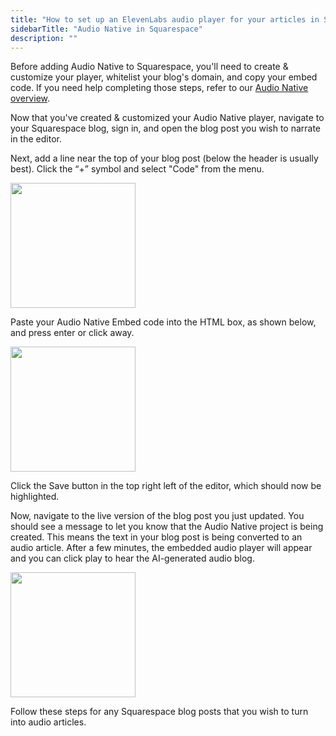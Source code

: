 ```yaml
---
title: "How to set up an ElevenLabs audio player for your articles in Squarespace"
sidebarTitle: "Audio Native in Squarespace"
description: ""
---
```


Before adding Audio Native to Squarespace, you'll need to create & customize your player, whitelist your blog's domain, and copy your embed code. If you need help completing those steps, refer to our [Audio Native overview](https://elevenlabs.io/docs/audio-native/overview).

Now that you've created & customized your Audio Native player, navigate to your Squarespace blog, sign in, and open the blog post you wish to narrate in the editor.

Next, add a line near the top of your blog post (below the header is usually best). Click the “+” symbol and select "Code" from the menu.

<img height="200" src="/product/audio-native/images/squarespace_an_1.png" />

Paste your Audio Native Embed code into the HTML box, as shown below, and press enter or click away.

<img height="200" src="/product/audio-native/images/squarespace_an_2.png" />

Click the Save button in the top right left of the editor, which should now be highlighted.

Now, navigate to the live version of the blog post you just updated. You should see a message to let you know that the Audio Native project is being created. This means the text in your blog post is being converted to an audio article.
After a few minutes, the embedded audio player will appear and you can click play to hear the AI-generated audio blog.

<img height="200" src="/product/audio-native/images/squarespace_an_4.png" />

Follow these steps for any Squarespace blog posts that you wish to turn into audio articles.
